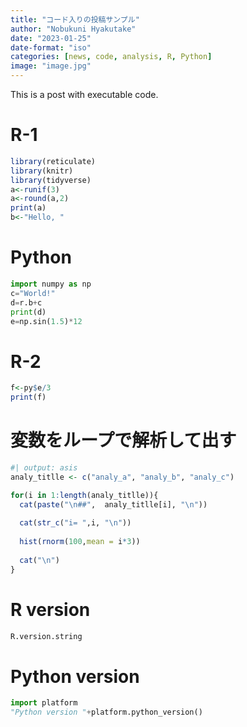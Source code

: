 ```yaml
---
title: "コード入りの投稿サンプル"
author: "Nobukuni Hyakutake"
date: "2023-01-25"
date-format: "iso"
categories: [news, code, analysis, R, Python]
image: "image.jpg"
---
```


This is a post with executable code.

# R-1

```r
library(reticulate)
library(knitr)
library(tidyverse)
a<-runif(3)
a<-round(a,2)
print(a)
b<-"Hello, "
```
# Python

```python
import numpy as np
c="World!"
d=r.b+c
print(d)
e=np.sin(1.5)*12
```

# R-2

```r
f<-py$e/3
print(f)
```

# 変数をループで解析して出す

```r
#| output: asis
analy_titlle <- c("analy_a", "analy_b", "analy_c")

for(i in 1:length(analy_titlle)){
  cat(paste("\n##",  analy_titlle[i], "\n"))
  
  cat(str_c("i= ",i, "\n"))
  
  hist(rnorm(100,mean = i*3))
  
  cat("\n")
}
```


# R version

```r
R.version.string
```

# Python version

```python
import platform
"Python version "+platform.python_version()
```
